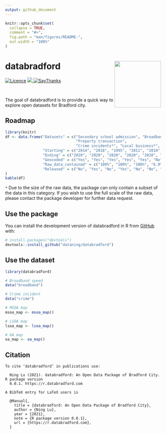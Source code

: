 ```yaml
---
output: github_document
---
```


<!-- README.md is generated from README.Rmd. Please edit that file -->

```r
knitr::opts_chunk$set(
  collapse = TRUE,
  comment = "#>",
  fig.path = "man/figures/README-",
  out.width = "100%"
)
```

# databradford <img src="man/figures/logo.png" align="right" width = 150/>

<!-- badges: start -->
</tr>
</thead>
<tbody>
<tr class="odd">
<td align="left">
<a href="https://opensource.org/licenses/MIT"><img src="https://img.shields.io/badge/License-MIT-yellow.svg" alt="Licence"></a>
</td>
<td align="left">
<a href="https://codecov.io/gh/dataning/databradford">
  <img src="https://codecov.io/gh/dataning/databradford/branch/master/graph/badge.svg?token=W1J9I2X338"/>
</a>
</td>
</tr>
<tr class="odd">
<td align="left">
<a href="https://saythanks.io/to/datalulu%40gmail.com"><img src="https://img.shields.io/badge/Say%20Thanks-!-1EAEDB.svg" alt="SayThanks"></a>
</td>
</tr>
</tbody>
</table>
<br>

<!-- badges: end -->

The goal of databradford is to provide a quick way to explore open datasets for Bradford city.

## Roadmap

```r
library(knitr)
df <- data.frame("Datasets" = c("Secondary school admission", "Broadband speed", 
                                "Property transaction",
                                "Crime incidents*", "Local business*", "Air quality", "Ward map"),
                 "Starting" = c("2014", "2018", "1995", "2011", "2010", "2015", "2020"), 
                 "Ending" = c("2020", "2020", "2020", "2020", "2020", "2020", "2020"),
                 "Geocoded" = c("Yes", "Yes", "Yes", "Yes", "Yes", "No", "Yes"),
                 "Raw_data_contained" = c("100%", "100%", "100%", "6.9%", "20%", "100%", "100%"), 
                 "Released" = c("No", "Yes", "No", "Yes", "No", "No", "Yes")
)
kable(df)
```

`*` Due to the size of the raw data, the package can only contain a subset of the data in this category. If you wish to use the full scale of the raw data, please contact the package developer for further data request.
  

## Use the package

You can install the development version of databradford in R from [GitHub](https://github.com/) with:

``` r
# install.packages("devtools")
devtools::install_github("dataning/databradford")
```

## Use the dataset

```r
library(databradford)

# Broadband speed
data("broadband")

# Crime incident
data("crime")

# MSOA map
msoa_map <- msoa_map()

# LSOA map
lsoa_map <- lsoa_map()

# OA map
oa_map <- oa_map()
```

## Citation

```{}
To cite ‘databradford’ in publications use:

  Ning Lu (2021). databradford: An Open Data Package of Bradford City. R package version
  0.0.1. https://r.databradford.com

A BibTeX entry for LaTeX users is

  @Manual{,
    title = {databradford: An Open Data Package of Bradford City},
    author = {Ning Lu},
    year = {2021},
    note = {R package version 0.0.1},
    url = {https://r.databradford.com},
  }
```
